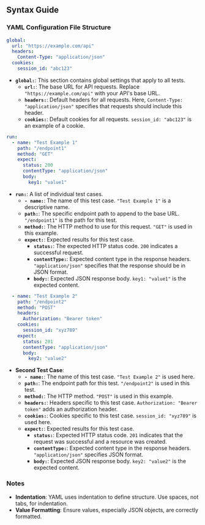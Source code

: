 ## Syntax Guide

### YAML Configuration File Structure

```yaml
global:
  url: "https://example.com/api"
  headers:
    Content-Type: "application/json"
  cookies:
    session_id: "abc123"
```

- **`global:`**: This section contains global settings that apply to all tests.
  - **`url:`**: The base URL for API requests. Replace `"https://example.com/api"` with your API's base URL.
  - **`headers:`**: Default headers for all requests. Here, `Content-Type: "application/json"` specifies that requests should include this header.
  - **`cookies:`**: Default cookies for all requests. `session_id: "abc123"` is an example of a cookie.

```yaml
run:
  - name: "Test Example 1"
    path: "/endpoint1"
    method: "GET"
    expect:
      status: 200
      contentType: "application/json"
      body:
        key1: "value1"
```

- **`run:`**: A list of individual test cases.
  - **`- name:`**: The name of this test case. `"Test Example 1"` is a descriptive name.
  - **`path:`**: The specific endpoint path to append to the base URL. `"/endpoint1"` is the path for this test.
  - **`method:`**: The HTTP method to use for this request. `"GET"` is used in this example.
  - **`expect:`**: Expected results for this test case.
    - **`status:`**: The expected HTTP status code. `200` indicates a successful request.
    - **`contentType:`**: Expected content type in the response headers. `"application/json"` specifies that the response should be in JSON format.
    - **`body:`**: Expected JSON response body. `key1: "value1"` is the expected content.

```yaml
  - name: "Test Example 2"
    path: "/endpoint2"
    method: "POST"
    headers:
      Authorization: "Bearer token"
    cookies:
      session_id: "xyz789"
    expect:
      status: 201
      contentType: "application/json"
      body:
        key2: "value2"
```

- **Second Test Case**:
  - **`- name:`**: The name of this test case. `"Test Example 2"` is used here.
  - **`path:`**: The endpoint path for this test. `"/endpoint2"` is used in this test.
  - **`method:`**: The HTTP method. `"POST"` is used in this example.
  - **`headers:`**: Headers specific to this test case. `Authorization: "Bearer token"` adds an authorization header.
  - **`cookies:`**: Cookies specific to this test case. `session_id: "xyz789"` is used here.
  - **`expect:`**: Expected results for this test case.
    - **`status:`**: Expected HTTP status code. `201` indicates that the request was successful and a resource was created.
    - **`contentType:`**: Expected content type in the response headers. `"application/json"` specifies JSON format.
    - **`body:`**: Expected JSON response body. `key2: "value2"` is the expected content.

### Notes

- **Indentation**: YAML uses indentation to define structure. Use spaces, not tabs, for indentation.
- **Value Formatting**: Ensure values, especially JSON objects, are correctly formatted.
